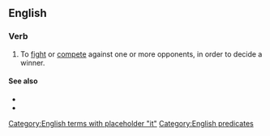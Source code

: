 ==English==

===Verb===
{{head|en|verb}}

# {{lb|en|intransitive}} To [[fight]] or [[compete]] against one or more opponents, in order to decide a winner.

====See also====
* {{l|en|do battle}}
* {{l|en|battle out}}

[[Category:English terms with placeholder "it"]]
[[Category:English predicates]]